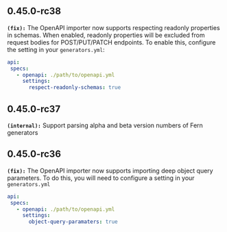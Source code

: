 ## 0.45.0-rc38
**`(fix):`** The OpenAPI importer now supports respecting readonly properties in schemas. When enabled, readonly properties will be excluded from request bodies for
POST/PUT/PATCH endpoints. To enable this, configure the setting in your `generators.yml`:

```yml
api:
 specs:
   - openapi: ./path/to/openapi.yml
     settings:
       respect-readonly-schemas: true
```


## 0.45.0-rc37
**`(internal):`** Support parsing alpha and beta version numbers of Fern generators

## 0.45.0-rc36
**`(fix):`** The OpenAPI importer now supports importing deep object query parameters. To do this, you will
need to configure a setting in your `generators.yml`

```yml
api:
 specs:
   - openapi: ./path/to/openapi.yml
     settings:
       object-query-paramaters: true
```


